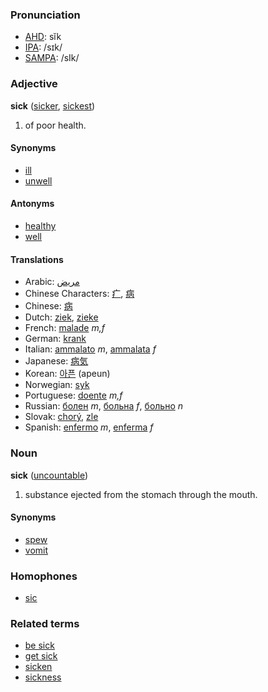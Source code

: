 ===Pronunciation===
*[[w:AHD|AHD]]: sĭk
*[[w:IPA|IPA]]: /sɪk/
*[[w:SAMPA|SAMPA]]: /sIk/

===Adjective===
'''sick''' ([[sicker]], [[sickest]])

# of poor health.

====Synonyms====
*[[ill]]
*[[unwell]]
====Antonyms====
*[[healthy]]
*[[well]]

====Translations====
*Arabic: [[مريض]]
*Chinese Characters: [[疒]], [[病]]
*Chinese: [[病]]
*Dutch: [[ziek]], [[zieke]]
*French: [[malade]] ''m,f''
*German: [[krank]]
*Italian: [[ammalato]] ''m'', [[ammalata]] ''f''
*Japanese: [[病気]]
*Korean: [[아픈]] (apeun)
*Norwegian: [[syk]]
*Portuguese: [[doente]] ''m,f''
*Russian: [[болен]] ''m'', [[больна]] ''f'', [[больно]] ''n''
*Slovak: [[chorý]], [[zle]]
*Spanish: [[enfermo]] ''m'', [[enferma]] ''f''

===Noun===
'''sick''' ([[uncountable]])

# substance ejected from the stomach through the mouth.

====Synonyms====
*[[spew]]
*[[vomit]]

===Homophones===
*[[sic]]

===Related terms===
*[[be sick]]
*[[get sick]]
*[[sicken]]
*[[sickness]]